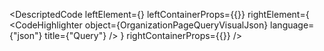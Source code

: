 
<DescriptedCode
  leftElement={<OrganizationPageQueryDesc />}
  leftContainerProps={{}}
  rightElement={
    <CodeHighlighter
      object={OrganizationPageQueryVisualJson}
      language={"json"}
      title={"Query"}
    />
  }
  rightContainerProps={{}}
/>
